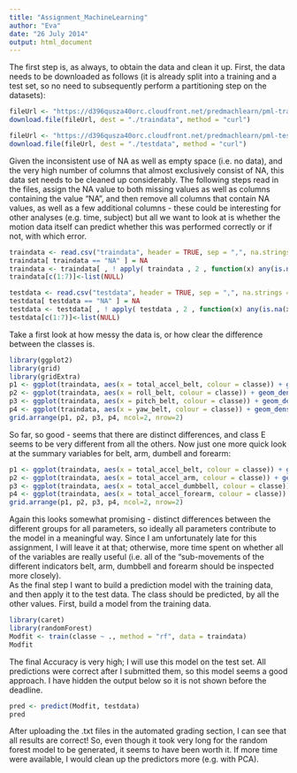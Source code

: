 ```yaml
---
title: "Assignment_MachineLearning"
author: "Eva"
date: "26 July 2014"
output: html_document
---
```


The first step is, as always, to obtain the data and clean it up. First, the data needs to be downloaded as follows (it is already split into a training and a test set, so no need to subsequently perform a partitioning step on the datasets):

```r
fileUrl <- "https://d396qusza40orc.cloudfront.net/predmachlearn/pml-training.csv"
download.file(fileUrl, dest = "./traindata", method = "curl")

fileUrl <- "https://d396qusza40orc.cloudfront.net/predmachlearn/pml-testing.csv"
download.file(fileUrl, dest = "./testdata", method = "curl")
```

Given the inconsistent use of NA as well as empty space (i.e. no data), and the very high number of columns that almost exclusively consist of NA, this data set needs to be cleaned up considerably. The following steps read in the files, assign the NA value to both missing values as well as columns containing the value "NA", and then remove all columns that contain NA values, as well as a few additional columns - these could be interesting for other analyses (e.g. time, subject) but all we want to look at is whether the motion data itself can predict whether this was performed correctly or if not, with which error. 

```r
traindata <- read.csv("traindata", header = TRUE, sep = ",", na.strings = "")
traindata[ traindata == "NA" ] = NA
traindata <- traindata[ , ! apply( traindata , 2 , function(x) any(is.na(x)) ) ]
traindata[c(1:7)]<-list(NULL)

testdata <- read.csv("testdata", header = TRUE, sep = ",", na.strings = "")
testdata[ testdata == "NA" ] = NA
testdata <- testdata[ , ! apply( testdata , 2 , function(x) any(is.na(x)) ) ]
testdata[c(1:7)]<-list(NULL)
```

Take a first look at how messy the data is, or how clear the difference between the classes is.

```r
library(ggplot2)
library(grid)
library(gridExtra)
p1 <- ggplot(traindata, aes(x = total_accel_belt, colour = classe)) + geom_density() + ggtitle("Total belt acceleration")
p2 <- ggplot(traindata, aes(x = roll_belt, colour = classe)) + geom_density() + ggtitle("Belt roll")
p3 <- ggplot(traindata, aes(x = pitch_belt, colour = classe)) + geom_density() + ggtitle("Belt pitch")
p4 <- ggplot(traindata, aes(x = yaw_belt, colour = classe)) + geom_density() + ggtitle("Belt yaw")
grid.arrange(p1, p2, p3, p4, ncol=2, nrow=2)
```

So far, so good - seems that there are distinct differences, and class E seems to be very different from all the others. Now just one more quick look at the summary variables for belt, arm, dumbell and forearm:
```r
p1 <- ggplot(traindata, aes(x = total_accel_belt, colour = classe)) + geom_density() + ggtitle("Total belt acceleration")
p2 <- ggplot(traindata, aes(x = total_accel_arm, colour = classe)) + geom_density() + ggtitle("Total arm acceleration")
p3 <- ggplot(traindata, aes(x = total_accel_dumbbell, colour = classe)) + geom_density() + ggtitle("Total dumbbell acceleration")
p4 <- ggplot(traindata, aes(x = total_accel_forearm, colour = classe)) + geom_density() + ggtitle("Total forearm acceleration")
grid.arrange(p1, p2, p3, p4, ncol=2, nrow=2)
```
Again this looks somewhat promising - distinct differences between the different groups for all parameters, so ideally all parameters contribute to the model in a meaningful way. Since I am unfortunately late for this assignment, I will leave it at that; otherwise, more time spent on whether all of the variables are really useful (i.e. all of the "sub-movements of the different indicators belt, arm, dumbbell and forearm should be inspected more closely).    
As the final step I want to build a prediction model with the training data, and then apply it to the test data. The class should be predicted, by all the other values. First, build a model from the training data.
```r
library(caret)
library(randomForest)
Modfit <- train(classe ~ ., method = "rf", data = traindata)
Modfit
```
The final Accuracy is very high; I will use this model on the test set. All predictions were correct after I submitted them, so this model seems a good approach. I have hidden the output below so it is not shown before the deadline. 
```r
pred <- predict(Modfit, testdata)
pred
```
After uploading the .txt files in the automated grading section, I can see that all results are correct! So, even though it took very long for the random forest model to be generated, it seems to have been worth it. If more time were available, I would clean up the predictors more (e.g. with PCA).

